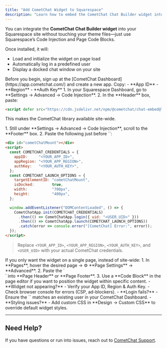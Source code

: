 ```yaml
---
title: "Add CometChat Widget to Squarespace"
description: "Learn how to embed the CometChat Chat Builder widget into your Squarespace website using Code Injection and Code Blocks."
---
```


You can integrate the **CometChat Chat Builder widget** into your Squarespace site without touching your theme files—just use Squarespace’s Code Injection and Page Code Blocks.

Once installed, it will:  
- Load and initialize the widget on page load  
- Automatically log in a predefined user  
- Display a docked chat window on your site  

<Steps>

  <Step title="Register on CometChat & Gather Your Keys">  
Before you begin, sign up at the [CometChat Dashboard](https://app.cometchat.com/) and create a new app. Copy:  
- **App ID**  
- **Region**  
- **Auth Key**  
</Step>

  <Step title="Inject the Chat-Embed Script into `<head>`">  
1. In your Squarespace Dashboard, go to **Settings → Advanced → Code Injection**.  
2. In the **Header** box, paste:  

   ```html
   <script defer src="https://cdn.jsdelivr.net/npm/@cometchat/chat-embed@latest/dist/main.js"></script>
   ```  
This makes the CometChat library available site-wide.  
</Step>

  <Step title="Embed the Widget Container & Init Script">  
1. Still under **Settings → Advanced → Code Injection**, scroll to the **Footer** box.  
2. Paste the following just before `</body>`:  

   ```html
   <div id="cometChatMount"></div>
   <script>
     const COMETCHAT_CREDENTIALS = {
       appID:     "<YOUR_APP_ID>",
       appRegion: "<YOUR_APP_REGION>",
       authKey:   "<YOUR_AUTH_KEY>",
     };
     const COMETCHAT_LAUNCH_OPTIONS = {
       targetElementID: "cometChatMount",
       isDocked:        true,
       width:           "700px",
       height:          "400px",
     };

     window.addEventListener("DOMContentLoaded", () => {
       CometChatApp.init(COMETCHAT_CREDENTIALS)
         .then(() => CometChatApp.login({ uid: "<USER_UID>" }))
         .then(() => CometChatApp.launch(COMETCHAT_LAUNCH_OPTIONS))
         .catch(error => console.error("[CometChat] Error:", error));
     });
   </script>
   ```  

> Replace `<YOUR_APP_ID>`, `<YOUR_APP_REGION>`, `<YOUR_AUTH_KEY>`, and `<USER_UID>` with your actual CometChat credentials.  
</Step>

  <Step title="Optional: Page-Specific Embedding">  
If you only want the widget on a single page, instead of site-wide:  
1. In **Pages**, hover the desired page → ⚙️ **Page Settings** → **Advanced**.  
2. Paste the `<div id="cometChatMount"></div>` into **Page Header** or **Page Footer**.  
3. Use a **Code Block** in the page editor if you want to position the widget within specific content.  
</Step>

  <Step title="Troubleshooting">  
- **Widget not appearing?**  
  - Verify your App ID, Region & Auth Key.  
  - Check browser console for errors (CSP, ad-blockers).  
- **Login fails?**  
  - Ensure the `<USER_UID>` matches an existing user in your CometChat Dashboard.  
- **Styling issues?**  
  - Add custom CSS in **Design → Custom CSS** to override default widget styles.  
</Step>

</Steps>

---

## Need Help?

If you have questions or run into issues, reach out to [CometChat Support](https://www.cometchat.com/contact).

